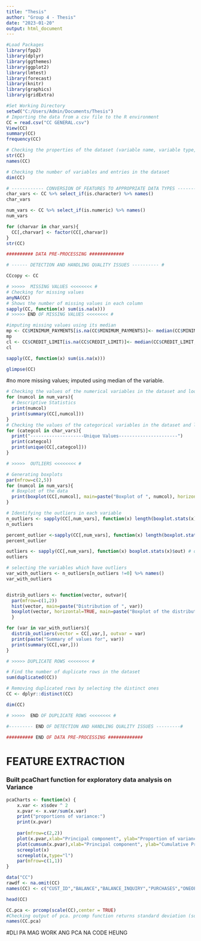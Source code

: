 ---
title: "Thesis"
author: "Group 4 - Thesis"
date: "2023-01-20"
output: html_document
---

```{r}
#Load Packages
library(fpp2)
library(dplyr)
library(ggthemes)
library(ggplot2)
library(lmtest)
library(forecast)
library(knitr)
library(graphics)
library(gridExtra)
```

```{r}
#Set Working Directory
setwd("C:/Users/Admin/Documents/Thesis")
# Importing the data from a csv file to the R environment
CC = read.csv("CC GENERAL.csv")
View(CC)
summary(CC)
frequency(CC)

# Checking the properties of the dataset (variable name, variable type, number of variables)
str(CC)
names(CC)

# Checking the number of variables and entries in the dataset
dim(CC)
```

```{r}
# ------------ CONVERSION OF FEATURES TO APPROPRIATE DATA TYPES ------------ #
char_vars <- CC %>% select_if(is.character) %>% names()
char_vars

num_vars <- CC %>% select_if(is.numeric) %>% names()
num_vars

for (charvar in char_vars){
  CC[,charvar] <- factor(CC[,charvar])
}
str(CC)

```


```{r}
########## DATA PRE-PROCESSING #############

# ------ DETECTION AND HANDLING QUALITY ISSUES ---------- # 

CCcopy <- CC

# >>>>>  MISSING VALUES <<<<<<<< #
# Checking for missing values
anyNA(CC)
# Shows the number of missing values in each column
sapply(CC, function(x) sum(is.na(x)))
# >>>>> END OF MISSING VALUES <<<<<<<< #


```

```{r}
#imputing missing values using its median
mp <- CC$MINIMUM_PAYMENTS[is.na(CC$MINIMUM_PAYMENTS)]<- median(CC$MINIMUM_PAYMENTS,na.rm = TRUE)
mp
cl <- CC$CREDIT_LIMIT[is.na(CC$CREDIT_LIMIT)]<- median(CC$CREDIT_LIMIT,na.rm = TRUE)
cl

sapply(CC, function(x) sum(is.na(x)))

glimpse(CC)
```
#no more missing values; imputed using median of the variable.


```{r}
# Checking the values of the numerical variables in the dataset and looking for points which do not conform to the structure of the data 
for (numcol in num_vars){
  # Descriptive Statistics
  print(numcol)
  print(summary(CC[,numcol]))
}
# Checking the values of the categorical variables in the dataset and looking for points which do not conform to the structure of the data
for (categcol in char_vars){
  print("--------------------Unique Values----------------------")
  print(categcol)
  print(unique(CC[,categcol]))
}
```

```{r}
# >>>>>  OUTLIERS <<<<<<<< #

# Generating boxplots 
par(mfrow=c(2,5))
for (numcol in num_vars){
  # Boxplot of the data
  print(boxplot(CC[,numcol], main=paste("Boxplot of ", numcol), horizontal=TRUE))
}

# Identifying the outliers in each variable
n_outliers <- sapply(CC[,num_vars], function(x) length(boxplot.stats(x)$out)) # no of. outliers
n_outliers

percent_outlier <-sapply(CC[,num_vars], function(x) length(boxplot.stats(x)$out)/nrow(CC)*100)
percent_outlier

outliers <- sapply(CC[,num_vars], function(x) boxplot.stats(x)$out) # outlier values
outliers

# selecting the variables which have outliers
var_with_outliers <- n_outliers[n_outliers !=0] %>% names()
var_with_outliers


distrib_outliers <- function(vector, outvar){
  par(mfrow=c(1,2))
  hist(vector, main=paste("Distribution of ", var))
  boxplot(vector, horizontal=TRUE, main=paste("Boxplot of the distribution of", var))
  }

for (var in var_with_outliers){
  distrib_outliers(vector = CC[,var,], outvar = var)
  print(paste("Summary of values for", var))
  print(summary(CC[,var,]))
}
```

```{r}
# >>>>> DUPLICATE ROWS <<<<<<<< #

# Find the number of duplicate rows in the dataset
sum(duplicated(CC))

# Removing duplicated rows by selecting the distinct ones
CC <- dplyr::distinct(CC)

dim(CC)

# >>>>>  END OF DUPLICATE ROWS <<<<<<<< #

#--------- END OF DETECTION AND HANDLING QUALITY ISSUES ---------# 

########## END OF DATA PRE-PROCESSING #############
```
# FEATURE EXTRACTION
### Built pcaChart function for exploratory data analysis on Variance
```{r}
pcaCharts <- function(x) {
    x.var <- x$sdev ^ 2
    x.pvar <- x.var/sum(x.var)
    print("proportions of variance:")
    print(x.pvar)
    
    par(mfrow=c(2,2))
    plot(x.pvar,xlab="Principal component", ylab="Proportion of variance explained", ylim=c(0,1), type='b')
    plot(cumsum(x.pvar),xlab="Principal component", ylab="Cumulative Proportion of variance explained", ylim=c(0,1), type='b')
    screeplot(x)
    screeplot(x,type="l")
    par(mfrow=c(1,1))
}
```

```{r}
data("CC")
rawdf <- na.omit(CC)
names(CC) <- c("CUST_ID","BALANCE","BALANCE_INQUIRY","PURCHASES","ONEOFF_PURCHASES", "INSTALLMENTS_PURCHASES", "CASH_ADVANCE", "PURCHASES_FREQUENCY", "ONEOFF_PURCHASES_FREQUENCY", "PURCHASES_INSTALLMENTS_FREQUENCY", "CASH_ADVANCE_FREQUENCY", "CASH_ADVANCE_TRX", "PURCHASES_TRX", "CREDIT_LIMIT", "PAYMENTS", "MINIMUM_PAYMENTS", "PRC_FULL_PAYMENT", "TENURE")

head(CC)
```
```{r}
CC.pca <- prcomp(scale(CC),center = TRUE)
#Checking output of pca. prcomp function returns standard deviation (sdev), rotation and loadings.
names(CC.pca)
```
#DLI PA MAG WORK ANG PCA NA CODE HEUNG
